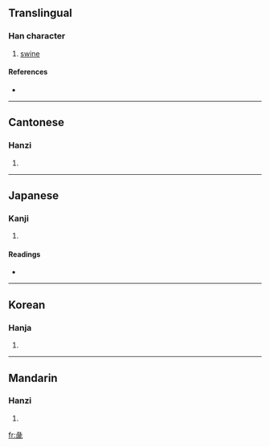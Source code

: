 ==Translingual==

===Han character===
{{Han char|rn=58|rad=彐|as=09|sn=12|four=2771<sub>1</sub>|canj=女一心人心 (VMPOP)}}

# [[swine]]

====References====
* {{Han ref|kx=0362.170|dkj=09931|dj=0680.330|hdz=20961.140|uh=5F58|ud=24408|bh=D8F4|bd=55540}}

----

==Cantonese==

===Hanzi===
{{yue-hanzi|jyut=|y=ji6}}

# {{defn|Cantonese|sort=彐09}}

----

==Japanese==

===Kanji===
{{ja-kanji|grade=|rs=彐09}}

# {{defn|Japanese|sort=彐09}}

====Readings====
* {{ja-readings|on=[[てい]] (tei), [[でい]] (dei), [[えい]] (ei), [[え]] (e)|kun=[[ぶた]] (buta)}}

----

==Korean==

===Hanja===
{{ko-hanja|hangeul=체|eumhun=|rv=che|mr=ch'e|y=chey}}

# {{defn|Korean|sort=彐09}}

----

==Mandarin==

===Hanzi===
{{cmn-hanzi|pin=[[wèi]] ([[wei4]]), [[zhì]] ([[zhi4]])|wg=wei<sup>4</sup>, chih<sup>4</sup>}}

# {{defn|Mandarin|sort=彐09}}

[[fr:彘]]
